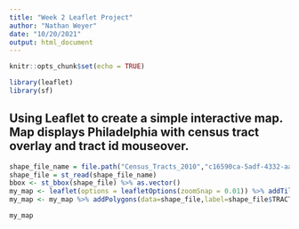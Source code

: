 ---
title: "Week 2 Leaflet Project"
author: "Nathan Weyer"
date: "10/20/2021"
output: html_document
---

```{r setup, include=FALSE}
knitr::opts_chunk$set(echo = TRUE)
```

```{r ,warning=FALSE,message=FALSE}
library(leaflet)
library(sf)
```

## Using Leaflet to create a simple interactive map.  Map displays Philadelphia with census tract overlay and tract id mouseover.

```{r warning=FALSE,message=FALSE,results='hide'}
shape_file_name = file.path("Census_Tracts_2010","c16590ca-5adf-4332-aaec-9323b2fa7e7d2020328-1-1jurugw.pr6w.shp")
shape_file = st_read(shape_file_name)
bbox <- st_bbox(shape_file) %>% as.vector()
my_map <- leaflet(options = leafletOptions(zoomSnap = 0.01)) %>% addTiles() %>% fitBounds(bbox[1],bbox[2],bbox[3],bbox[4],options=list(padding=c(0,0)))
my_map <- my_map %>% addPolygons(data=shape_file,label=shape_file$TRACTCE10)
```

```{r echo=FALSE}
my_map
```

